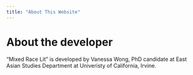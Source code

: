 ```yaml
---
title: "About This Website"
---
```


<style type="text/css">
.title {
  display: none;
}
img {
  border-radius: 200px 200px 200px 200px;
}

</style>


# About the developer

"Mixed Race Lit" is developed by Vanessa Wong, PhD candidate at East Asian Studies Department at Univeristy of California, Irvine. 
